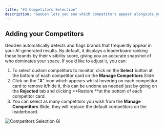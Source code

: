```yaml
---
title: "#3 Competitors Selection"
description: "GeoGen lets you see which competitors appear alongside you in AI-generated responses, using the same visibility metrics to reveal who the algorithms are favoring."
---
```


## Adding your Competitors

GeoGen automatically detects and flags brands that frequently appear in your AI-generated results. By default, it displays a leaderboard ranking these brands by their visibility score, giving you an accurate snapshot of who dominates your space. If you’d like to adjust it, you can:

1. To select custom competitors to monitor, click on the **Select** button at the bottom of each competitor card on the **Manage Competitors** Slide
2. Click on the "**X**" icon which appears whilst hovering on each competitor card to remove it/hide it, this can be undone as needed just by going on the **Rejected** tab and clicking \*\*Restore \*\*at the bottom of each competitor card.
4. You can select as many competitors you wish from the **Manage Competitors** Slide, they will replace the default competitors on the leaderboard.

![Competitors Selection Gi](/images/competitors-selection.gif)
